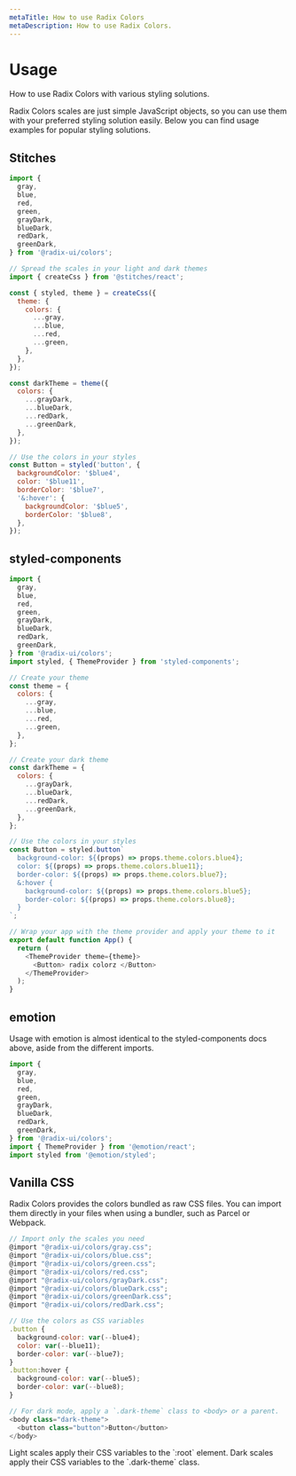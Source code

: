 ```yaml
---
metaTitle: How to use Radix Colors
metaDescription: How to use Radix Colors.
---
```


# Usage

<Description>
  How to use Radix Colors with various styling solutions.
</Description>

Radix Colors scales are just simple JavaScript objects, so you can use them with your preferred styling solution easily. Below you can find usage examples for popular styling solutions.

## Stitches

```jsx
import {
  gray,
  blue,
  red,
  green,
  grayDark,
  blueDark,
  redDark,
  greenDark,
} from '@radix-ui/colors';

// Spread the scales in your light and dark themes
import { createCss } from '@stitches/react';

const { styled, theme } = createCss({
  theme: {
    colors: {
      ...gray,
      ...blue,
      ...red,
      ...green,
    },
  },
});

const darkTheme = theme({
  colors: {
    ...grayDark,
    ...blueDark,
    ...redDark,
    ...greenDark,
  },
});

// Use the colors in your styles
const Button = styled('button', {
  backgroundColor: '$blue4',
  color: '$blue11',
  borderColor: '$blue7',
  '&:hover': {
    backgroundColor: '$blue5',
    borderColor: '$blue8',
  },
});
```

## styled-components

```js
import {
  gray,
  blue,
  red,
  green,
  grayDark,
  blueDark,
  redDark,
  greenDark,
} from '@radix-ui/colors';
import styled, { ThemeProvider } from 'styled-components';

// Create your theme
const theme = {
  colors: {
    ...gray,
    ...blue,
    ...red,
    ...green,
  },
};

// Create your dark theme
const darkTheme = {
  colors: {
    ...grayDark,
    ...blueDark,
    ...redDark,
    ...greenDark,
  },
};

// Use the colors in your styles
const Button = styled.button`
  background-color: ${(props) => props.theme.colors.blue4};
  color: ${(props) => props.theme.colors.blue11};
  border-color: ${(props) => props.theme.colors.blue7};
  &:hover {
    background-color: ${(props) => props.theme.colors.blue5};
    border-color: ${(props) => props.theme.colors.blue8};
  }
`;

// Wrap your app with the theme provider and apply your theme to it
export default function App() {
  return (
    <ThemeProvider theme={theme}>
      <Button> radix colorz </Button>
    </ThemeProvider>
  );
}
```

## emotion

Usage with emotion is almost identical to the styled-components docs above, aside from the different imports.

```js
import {
  gray,
  blue,
  red,
  green,
  grayDark,
  blueDark,
  redDark,
  greenDark,
} from '@radix-ui/colors';
import { ThemeProvider } from '@emotion/react';
import styled from '@emotion/styled';
```

## Vanilla CSS

Radix Colors provides the colors bundled as raw CSS files. You can import them directly in your files when using a bundler, such as Parcel or Webpack.

```js
// Import only the scales you need
@import "@radix-ui/colors/gray.css";
@import "@radix-ui/colors/blue.css";
@import "@radix-ui/colors/green.css";
@import "@radix-ui/colors/red.css";
@import "@radix-ui/colors/grayDark.css";
@import "@radix-ui/colors/blueDark.css";
@import "@radix-ui/colors/greenDark.css";
@import "@radix-ui/colors/redDark.css";

// Use the colors as CSS variables
.button {
  background-color: var(--blue4);
  color: var(--blue11);
  border-color: var(--blue7);
}
.button:hover {
  background-color: var(--blue5);
  border-color: var(--blue8);
}

// For dark mode, apply a `.dark-theme` class to <body> or a parent.
<body class="dark-theme">
  <button class="button">Button</button>
</body>
```

<Note>
  Light scales apply their CSS variables to the `:root` element. Dark
  scales apply their CSS variables to the `.dark-theme` class.
</Note>
